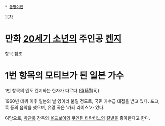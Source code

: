  * [[동명이인]]

[[목차]]

= 만화 [[20세기 소년]]의 주인공 [[켄지(20세기 소년)|켄지]] =

항목 참조.

= 1번 항목의 모티브가 된 일본 가수 =

1번 항목의 엔도 켄지와는 한자가 다르다.(遠藤賢司)
 
1960년 데뷔 이후 일본의 닐 영이라 불릴 정도로, 국민 가수급 대접을 받고 있다. 
포크, 록 풍의 음악을 했으며, 유명 곡은 '카레 라이스'가 있다.

여담으로, [[박찬욱]] 감독의 [[올드보이]]와 [[쿠엔틴 타란티노]]의 [[킬빌]]을 좋아한다고 한다.
